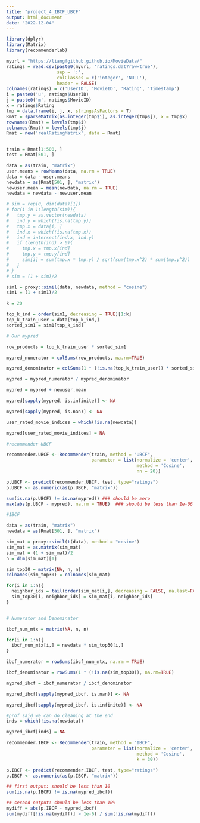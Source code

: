 ```yaml
---
title: "project_4_IBCF_UBCF"
output: html_document
date: "2022-12-04"
---
```


```r
library(dplyr)
library(Matrix)
library(recommenderlab)
```

```r
myurl = "https://liangfgithub.github.io/MovieData/"
ratings = read.csv(paste0(myurl, 'ratings.dat?raw=true'), 
                   sep = ':',
                   colClasses = c('integer', 'NULL'), 
                   header = FALSE)
colnames(ratings) = c('UserID', 'MovieID', 'Rating', 'Timestamp')
i = paste0('u', ratings$UserID)
j = paste0('m', ratings$MovieID)
x = ratings$Rating
tmp = data.frame(i, j, x, stringsAsFactors = T)
Rmat = sparseMatrix(as.integer(tmp$i), as.integer(tmp$j), x = tmp$x)
rownames(Rmat) = levels(tmp$i)
colnames(Rmat) = levels(tmp$j)
Rmat = new('realRatingMatrix', data = Rmat)


train = Rmat[1:500, ]
test = Rmat[501, ]
```

```r
data = as(train, "matrix")
user.means = rowMeans(data, na.rm = TRUE)
data = data - user.means
newdata = as(Rmat[501, ], "matrix")
newuser.mean = mean(newdata, na.rm = TRUE)
newdata = newdata - newuser.mean
```

```r
# sim = rep(0, dim(data)[1])
# for(i in 1:length(sim)){
#   tmp.y = as.vector(newdata)
#   ind.y = which(!is.na(tmp.y))
#   tmp.x = data[i, ]
#   ind.x = which(!is.na(tmp.x))
#   ind = intersect(ind.x, ind.y)
#   if (length(ind) > 0){
#     tmp.x = tmp.x[ind]
#     tmp.y = tmp.y[ind]
#     sim[i] = sum(tmp.x * tmp.y) / sqrt(sum(tmp.x^2) * sum(tmp.y^2))
#   }
# }
# sim = (1 + sim)/2
```

```r
sim1 = proxy::simil(data, newdata, method = "cosine")
sim1 = (1 + sim1)/2

k = 20

top_k_ind = order(sim1, decreasing = TRUE)[1:k]
top_k_train_user = data[top_k_ind,]
sorted_sim1 = sim1[top_k_ind]

```

```r

# Our mypred

row_products = top_k_train_user * sorted_sim1

mypred_numerator = colSums(row_products, na.rm=TRUE)

mypred_denominator = colSums(1 * (!is.na(top_k_train_user)) * sorted_sim1, na.rm=TRUE)

mypred = mypred_numerator / mypred_denominator

mypred = mypred + newuser.mean

mypred[sapply(mypred, is.infinite)] <- NA

mypred[sapply(mypred, is.nan)] <- NA

user_rated_movie_indices = which(!is.na(newdata))

mypred[user_rated_movie_indices] = NA
```


```r

#recommender UBCF

recommender.UBCF <- Recommender(train, method = "UBCF",
                                parameter = list(normalize = 'center', 
                                                 method = 'Cosine', 
                                                 nn = 20))

p.UBCF <- predict(recommender.UBCF, test, type="ratings")
p.UBCF <- as.numeric(as(p.UBCF, "matrix"))

sum(is.na(p.UBCF) != is.na(mypred)) ### should be zero
max(abs(p.UBCF - mypred), na.rm = TRUE)  ### should be less than 1e-06

```


```r

#IBCF

data = as(train, "matrix") 
newdata = as(Rmat[501, ], "matrix")

sim_mat = proxy::simil(t(data), method = "cosine")
sim_mat = as.matrix(sim_mat)
sim_mat = (1 + sim_mat)/2  
n = dim(sim_mat)[1]

sim_top30 = matrix(NA, n, n) 
colnames(sim_top30) = colnames(sim_mat)

for(i in 1:n){
  neighbor_ids = tail(order(sim_mat[i,], decreasing = FALSE, na.last=FALSE), 30)
  sim_top30[i, neighbor_ids] = sim_mat[i, neighbor_ids]
}


# Numerator and Denominator

ibcf_num_mtx = matrix(NA, n, n) 

for(i in 1:n){ 
  ibcf_num_mtx[i,] = newdata * sim_top30[i,] 
}

ibcf_numerator = rowSums(ibcf_num_mtx, na.rm = TRUE)

ibcf_denominator = rowSums(1 * (!is.na(sim_top30)), na.rm=TRUE)

mypred_ibcf = ibcf_numerator / ibcf_denominator

mypred_ibcf[sapply(mypred_ibcf, is.nan)] <- NA

mypred_ibcf[sapply(mypred_ibcf, is.infinite)] <- NA

#prof said we can do cleaning at the end
inds = which(!is.na(newdata))

mypred_ibcf[inds] = NA

```

```r
recommender.IBCF <- Recommender(train, method = "IBCF",
                                parameter = list(normalize = 'center', 
                                                 method = 'Cosine', 
                                                 k = 30))

p.IBCF <- predict(recommender.IBCF, test, type="ratings")
p.IBCF <- as.numeric(as(p.IBCF, "matrix"))

## first output: should be less than 10
sum(is.na(p.IBCF) != is.na(mypred_ibcf))  

## second output: should be less than 10%
mydiff = abs(p.IBCF - mypred_ibcf)
sum(mydiff[!is.na(mydiff)] > 1e-6) / sum(!is.na(mydiff)) 
```






